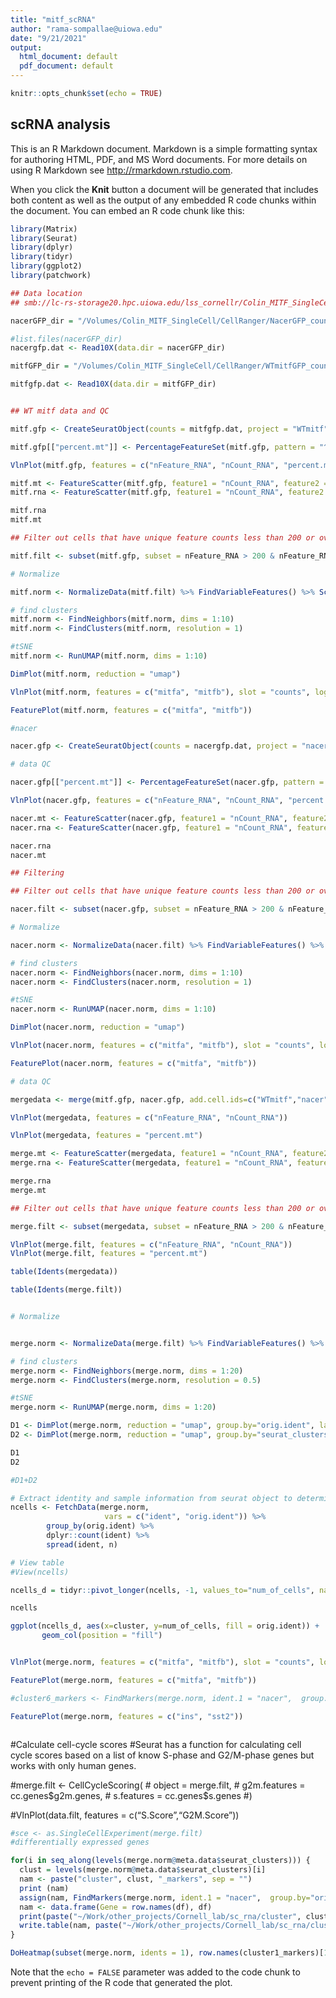 ```yaml
---
title: "mitf_scRNA"
author: "rama-sompallae@uiowa.edu"
date: "9/21/2021"
output:
  html_document: default
  pdf_document: default
---
```


```r
knitr::opts_chunk$set(echo = TRUE)
```

## scRNA analysis

This is an R Markdown document. Markdown is a simple formatting syntax for authoring HTML, PDF, and MS Word documents. For more details on using R Markdown see <http://rmarkdown.rstudio.com>.

When you click the **Knit** button a document will be generated that includes both content as well as the output of any embedded R code chunks within the document. You can embed an R code chunk like this:

```r
library(Matrix)
library(Seurat)
library(dplyr)
library(tidyr)
library(ggplot2)
library(patchwork)

## Data location
## smb://lc-rs-storage20.hpc.uiowa.edu/lss_cornellr/Colin_MITF_SingleCell

nacerGFP_dir = "/Volumes/Colin_MITF_SingleCell/CellRanger/NacerGFP_count/outs/filtered_feature_bc_matrix/"

#list.files(nacerGFP_dir)
nacergfp.dat <- Read10X(data.dir = nacerGFP_dir)

mitfGFP_dir = "/Volumes/Colin_MITF_SingleCell/CellRanger/WTmitfGFP_count/outs/filtered_feature_bc_matrix/"

mitfgfp.dat <- Read10X(data.dir = mitfGFP_dir)


## WT mitf data and QC

mitf.gfp <- CreateSeuratObject(counts = mitfgfp.dat, project = "WTmitf")

mitf.gfp[["percent.mt"]] <- PercentageFeatureSet(mitf.gfp, pattern = "^mt-")

VlnPlot(mitf.gfp, features = c("nFeature_RNA", "nCount_RNA", "percent.mt"), ncol = 3)

mitf.mt <- FeatureScatter(mitf.gfp, feature1 = "nCount_RNA", feature2 = "percent.mt")
mitf.rna <- FeatureScatter(mitf.gfp, feature1 = "nCount_RNA", feature2 = "nFeature_RNA")

mitf.rna
mitf.mt

## Filter out cells that have unique feature counts less than 200 or over 4000 and less than 20% for mitochondi genes

mitf.filt <- subset(mitf.gfp, subset = nFeature_RNA > 200 & nFeature_RNA < 4000 & percent.mt < 20)

# Normalize

mitf.norm <- NormalizeData(mitf.filt) %>% FindVariableFeatures() %>% ScaleData() %>% RunPCA(verbose = FALSE)

# find clusters
mitf.norm <- FindNeighbors(mitf.norm, dims = 1:10)
mitf.norm <- FindClusters(mitf.norm, resolution = 1)

#tSNE
mitf.norm <- RunUMAP(mitf.norm, dims = 1:10)

DimPlot(mitf.norm, reduction = "umap")

VlnPlot(mitf.norm, features = c("mitfa", "mitfb"), slot = "counts", log = TRUE)

FeaturePlot(mitf.norm, features = c("mitfa", "mitfb"))

#nacer

nacer.gfp <- CreateSeuratObject(counts = nacergfp.dat, project = "nacer")

# data QC

nacer.gfp[["percent.mt"]] <- PercentageFeatureSet(nacer.gfp, pattern = "^mt-")

VlnPlot(nacer.gfp, features = c("nFeature_RNA", "nCount_RNA", "percent.mt"), ncol = 3)

nacer.mt <- FeatureScatter(nacer.gfp, feature1 = "nCount_RNA", feature2 = "percent.mt")
nacer.rna <- FeatureScatter(nacer.gfp, feature1 = "nCount_RNA", feature2 = "nFeature_RNA")

nacer.rna
nacer.mt

## Filtering

## Filter out cells that have unique feature counts less than 200 or over 4000 and less than 20% for mitochondi genes

nacer.filt <- subset(nacer.gfp, subset = nFeature_RNA > 200 & nFeature_RNA < 4000 & percent.mt < 20)

# Normalize

nacer.norm <- NormalizeData(nacer.filt) %>% FindVariableFeatures() %>% ScaleData() %>% RunPCA(verbose = FALSE)

# find clusters
nacer.norm <- FindNeighbors(nacer.norm, dims = 1:10)
nacer.norm <- FindClusters(nacer.norm, resolution = 1)

#tSNE
nacer.norm <- RunUMAP(nacer.norm, dims = 1:10)

DimPlot(nacer.norm, reduction = "umap")

VlnPlot(nacer.norm, features = c("mitfa", "mitfb"), slot = "counts", log = TRUE)

FeaturePlot(nacer.norm, features = c("mitfa", "mitfb"))

# data QC
```

```r
mergedata <- merge(mitf.gfp, nacer.gfp, add.cell.ids=c("WTmitf","nacer"))

VlnPlot(mergedata, features = c("nFeature_RNA", "nCount_RNA"))

VlnPlot(mergedata, features = "percent.mt")

merge.mt <- FeatureScatter(mergedata, feature1 = "nCount_RNA", feature2 = "percent.mt")
merge.rna <- FeatureScatter(mergedata, feature1 = "nCount_RNA", feature2 = "nFeature_RNA")

merge.rna
merge.mt

## Filter out cells that have unique feature counts less than 200 or over 4000 and less than 20% for mitochondi genes

merge.filt <- subset(mergedata, subset = nFeature_RNA > 200 & nFeature_RNA < 4000 & percent.mt < 20)

VlnPlot(merge.filt, features = c("nFeature_RNA", "nCount_RNA"))
VlnPlot(merge.filt, features = "percent.mt")

table(Idents(mergedata))

table(Idents(merge.filt))


# Normalize


merge.norm <- NormalizeData(merge.filt) %>% FindVariableFeatures() %>% ScaleData() %>% RunPCA(verbose = FALSE)

# find clusters
merge.norm <- FindNeighbors(merge.norm, dims = 1:20)
merge.norm <- FindClusters(merge.norm, resolution = 0.5)

#tSNE
merge.norm <- RunUMAP(merge.norm, dims = 1:20)

D1 <- DimPlot(merge.norm, reduction = "umap", group.by="orig.ident", label = TRUE)
D2 <- DimPlot(merge.norm, reduction = "umap", group.by="seurat_clusters", label = TRUE, label.box = TRUE)

D1
D2

#D1+D2 

# Extract identity and sample information from seurat object to determine the number of cells per cluster per sample
ncells <- FetchData(merge.norm, 
                     vars = c("ident", "orig.ident")) %>%
        group_by(orig.ident) %>%
        dplyr::count(ident) %>% 
        spread(ident, n) 

# View table
#View(ncells)

ncells_d = tidyr::pivot_longer(ncells, -1, values_to="num_of_cells", names_to="cluster")

ncells

ggplot(ncells_d, aes(x=cluster, y=num_of_cells, fill = orig.ident)) + 
       geom_col(position = "fill")


VlnPlot(merge.norm, features = c("mitfa", "mitfb"), slot = "counts", log = TRUE)

FeaturePlot(merge.norm, features = c("mitfa", "mitfb"))

#cluster6_markers <- FindMarkers(merge.norm, ident.1 = "nacer",  group.by="orig.ident", subset.ident = "6")

FeaturePlot(merge.norm, features = c("ins", "sst2"))



```

#Calculate cell-cycle scores
#Seurat has a function for calculating cell cycle scores based on a list of know S-phase and G2/M-phase genes but works with only human genes.

#merge.filt <- CellCycleScoring(
#  object = merge.filt,
#  g2m.features = cc.genes$g2m.genes,
#  s.features = cc.genes$s.genes
#)

#VlnPlot(data.filt, features = c("S.Score","G2M.Score"))


```r
#sce <- as.SingleCellExperiment(merge.filt)
#differentially expressed genes

for(i in seq_along(levels(merge.norm@meta.data$seurat_clusters))) {
  clust = levels(merge.norm@meta.data$seurat_clusters)[i]
  nam <- paste("cluster", clust, "_markers", sep = "")
  print (nam)
  assign(nam, FindMarkers(merge.norm, ident.1 = "nacer",  group.by="orig.ident", subset.ident = clust))
  nam <- data.frame(Gene = row.names(df), df)
  print(paste("~/Work/other_projects/Cornell_lab/sc_rna/cluster", clust,"_markers.tsv", sep=""))
  write.table(nam, paste("~/Work/other_projects/Cornell_lab/sc_rna/cluster", clust,"_markers.tsv", sep=""), sep = "\t", row.names = FALSE)
}


```

```r
DoHeatmap(subset(merge.norm, idents = 1), row.names(cluster1_markers)[1:10], group.by = "orig.ident")
```


Note that the `echo = FALSE` parameter was added to the code chunk to prevent printing of the R code that generated the plot.
